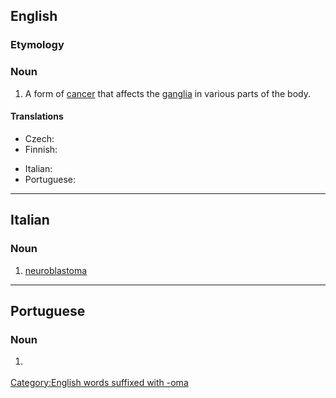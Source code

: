 ==English==
{{wikipedia}}

===Etymology===
{{prefix|lang=en|neuro|blastoma}}

===Noun===
{{en-noun|s|neuroblastomata}}

# {{lb|en|oncology}} A form of [[cancer]] that affects the [[ganglia]] in various parts of the body.

====Translations====
{{trans-top|form of cancer}}
* Czech: {{t|cs|neuroblastom|m}}
* Finnish: {{t|fi|neuroblastooma}}
{{trans-mid}}
* Italian: {{t|it|neuroblastoma|m}}
* Portuguese: {{t|pt|neuroblastoma|m}}
{{trans-bottom}}

[[Category:English words suffixed with -oma]]

----

==Italian==
{{wikipedia|lang=it}}

===Noun===
{{it-noun|m}}

# {{lb|it|oncology}} [[#English|neuroblastoma]]

----

==Portuguese==

===Noun===
{{pt-noun|m}}

# {{lb|pt|oncology}} {{l|en|neuroblastoma}} {{gloss|cancer affecting the ganglia}}